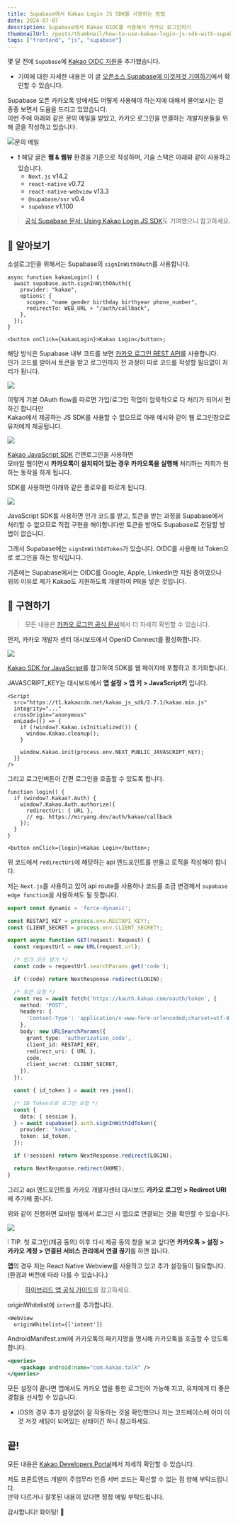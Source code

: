 ```yaml
---
title: Supabase에서 Kakao Login JS SDK를 사용하는 방법
date: 2024-07-07
description: Supabase에서 Kakao OIDC를 사용해서 카카오 로그인하기
thumbnailUrl: /posts/thumbnail/how-to-use-kakao-login-js-sdk-with-supabase.png
tags: ["frontend", "js", "supabase"]
---
```


몇 달 전에 `Supabase`에 [Kakao OIDC 지원](https://github.com/supabase/gotrue/pull/1381)을 추가했습니다.

- 기여에 대한 자세한 내용은 이 글 [오픈소스 Supabase에 이것저것 기여하기](https://miryang.dev/blog/contribute-opensource-supabase)에서 확인할 수 있습니다.

Supabase 오픈 카카오톡 방에서도 어떻게 사용해야 하는지에 대해서 물어보시는 걸 종종 보면서 도움을 드리고 있었습니다.  
이번 주에 아래와 같은 문의 메일을 받았고, 카카오 로그인을 연결하는 개발자분들을 위해 글을 작성하고 있습니다.

![문의 메일](/posts/how-to-use-kakao-login-js-sdk-with-supabase/inquiry-mail.png)

- ❗️ 해당 글은 **웹 & 웹뷰** 환경을 기준으로 작성하며, 기술 스택은 아래와 같이 사용하고 있습니다.
  - `Next.js` v14.2
  - `react-native` v0.72
  - `react-native-webview` v13.3
  - `@supabase/ssr` v0.4
  - `supabase` v1.100

> [공식 Supabase 문서: Using Kakao Login JS SDK](https://supabase.com/docs/guides/auth/social-login/auth-kakao?queryGroups=framework&framework=nextjs#using-kakao-login-js-sdk)도 기여했으니 참고하세요.

## 🔲 알아보기

소셜로그인을 위해서는 Supabase의 `signInWithOAuth`를 사용합니다.

```tsx
async function kakaoLogin() {
  await supabase.auth.signInWithOAuth({
    provider: "kakao",
    options: {
      scopes: "name gender birthday birthyear phone_number",
      redirectTo: WEB_URL + "/auth/callback",
    },
  });
}

<button onClick={kakaoLogin}>Kakao Login</button>;
```

해당 방식은 Supabase 내부 코드를 보면 [카카오 로그인 REST API](https://developers.kakao.com/docs/latest/ko/kakaologin/rest-api)를 사용합니다.  
인가 코드를 받아서 토큰을 받고 로그인까지 전 과정이 따로 코드를 작성할 필요없이 처리가 됩니다.

![](/posts/how-to-use-kakao-login-js-sdk-with-supabase/kakao-rest.png)

이렇게 기본 OAuth flow를 따르면 가입/로그인 작업이 암묵적으로 다 처리가 되어서 편하긴 합니다만  
Kakao에서 제공하는 JS SDK를 사용할 수 없으므로 아래 예시와 같이 웹 로그인창으로 유저에게 제공됩니다.

![](/posts/how-to-use-kakao-login-js-sdk-with-supabase/web-login.gif)

[Kakao JavaScript SDK](https://developers.kakao.com/docs/latest/ko/javascript/getting-started) 간편로그인을 사용하면  
모바일 웹이면서 **카카오톡이 설치되어 있는 경우 카카오톡을 실행해** 처리하는 저희가 원하는 동작을 하게 됩니다.

SDK를 사용하면 아래와 같은 플로우를 따르게 됩니다.

![](/posts/how-to-use-kakao-login-js-sdk-with-supabase/kakao-sdk.png)

JavaScript SDK를 사용하면 인가 코드를 받고, 토큰을 받는 과정을 Supabase에서 처리할 수 없으므로 직접 구현을 해야합니다만 토큰을 받아도 Supabase로 전달할 방법이 없습니다.

그래서 Supabase에는 `signInWithIdToken`가 있습니다. OIDC를 사용해 Id Token으로 로그인을 하는 방식입니다.

기존에는 Supabase에서는 OIDC를 Google, Apple, LinkedIn만 지원 중이였으나  
위의 이유로 제가 Kakao도 지원하도록 개발하여 PR을 넣은 것입니다.

## 🔳 구현하기

> 모든 내용은 [카카오 로그인 공식 문서](https://developers.kakao.com/docs/latest/ko/kakaologin/js)에서 더 자세히 확인할 수 있습니다.

먼저, 카카오 개발자 센터 대시보드에서 OpenID Connect를 활성화합니다.

![](/posts/how-to-use-kakao-login-js-sdk-with-supabase/activate-oidc.png)

[Kakao SDK for JavaScript](https://developers.kakao.com/docs/latest/ko/javascript/getting-started)를 참고하여 SDK를 웹 페이지에 포함하고 초기화합니다.

JAVASCRIPT_KEY는 대시보드에서 **앱 설정 > 앱 키 > JavaScript키** 입니다.

```tsx
<Script
  src="https://t1.kakaocdn.net/kakao_js_sdk/2.7.1/kakao.min.js"
  integrity="..."
  crossOrigin="anonymous"
  onLoad={() => {
    if (!window?.Kakao.isInitialized()) {
      window.Kakao.cleanup();
    }

    window.Kakao.init(process.env.NEXT_PUBLIC_JAVASCRIPT_KEY);
  }}
/>
```

그리고 로그인버튼이 간편 로그인을 호출할 수 있도록 합니다.

```tsx
function login() {
  if (window?.Kakao?.Auth) {
    window?.Kakao.Auth.authorize({
      redirectUri: { URL },
      // eg. https://miryang.dev/auth/kakao/callback
    });
  }
}

<button onClick={login}>Kakao Login</button>;
```

위 코드에서 `redirectUri`에 해당하는 api 엔드포인트를 만들고 로직을 작성해야 합니다.

저는 `Next.js`를 사용하고 있어 api route를 사용하나 코드를 조금 변경해서 `supabase edge function`을 사용하셔도 될 듯합니다.

```ts:/auth/kakao/callback/route.ts
export const dynamic = 'force-dynamic';

const RESTAPI_KEY = process.env.RESTAPI_KEY!;
const CLIENT_SECRET = process.env.CLIENT_SECRET!;

export async function GET(request: Request) {
  const requestUrl = new URL(request.url);

  /* 인가 코드 받기 */
  const code = requestUrl.searchParams.get('code');

  if (!code) return NextResponse.redirect(LOGIN);

  /* 토큰 요청 */
  const res = await fetch('https://kauth.kakao.com/oauth/token', {
    method: 'POST',
    headers: {
      'Content-Type': 'application/x-www-form-urlencoded;charset=utf-8',
    },
    body: new URLSearchParams({
      grant_type: 'authorization_code',
      client_id: RESTAPI_KEY,
      redirect_uri: { URL },
      code,
      client_secret: CLIENT_SECRET,
    }),
  });

  const { id_token } = await res.json();

  /* ID Token으로 로그인 요청 */
  const {
    data: { session },
  } = await supabase().auth.signInWithIdToken({
    provider: 'kakao',
    token: id_token,
  });

  if (!session) return NextResponse.redirect(LOGIN);

  return NextResponse.redirect(HOME);
}
```

그리고 api 엔드포인트를 카카오 개발자센터 대시보드 **카카오 로그인 > Redirect URI**에 추가해 줍니다.

위와 같이 진행하면 모바일 웹에서 로그인 시 앱으로 연결되는 것을 확인할 수 있습니다.

![](/posts/how-to-use-kakao-login-js-sdk-with-supabase/web-sdk-login.gif)

❕ TIP. 첫 로그인(제공 동의) 이후 다시 제공 동의 창을 보고 싶다면 **카카오톡 > 설정 > 카카오 계정 > 연결된 서비스 관리에서 연결 끊기**를 하면 됩니다.

**앱**의 경우 저는 React Native Webview를 사용하고 있고 추가 설정들이 필요합니다.  
(환경과 버전에 따라 다를 수 있습니다.)

> [하이브리드 앱 공식 가이드](https://developers.kakao.com/docs/latest/ko/javascript/hybrid)를 참고하세요.

originWhitelist에 `intent`를 추가합니다.

```tsx
<WebView
  originWhitelist={['intent']}
```

AndroidManifest.xml에 카카오톡의 패키지명을 명시해 카카오톡을 호출할 수 있도록 합니다.

```xml:AndroidManifest.xml
<queries>
    <package android:name="com.kakao.talk" />
</queries>
```

모든 설정이 끝나면 앱에서도 카카오 앱을 통한 로그인이 가능해 지고, 유저에게 더 좋은 경험을 선사할 수 있습니다.

- iOS의 경우 추가 설정없이 잘 작동하는 것을 확인했으나 저는 코드베이스에 이미 이것 저것 세팅이 되어있는 상태이긴 하니 참고하세요.

## 끝!

모든 내용은 [Kakao Developers Portal](https://developers.kakao.com)에서 자세히 확인할 수 있습니다.

저도 프론트엔드 개발이 주업무라 인증 서버 코드는 확신할 수 없는 점 양해 부탁드립니다.  
만약 다르거나 잘못된 내용이 있다면 정정 메일 부탁드립니다.

감사합니다! 화이팅! 💝

